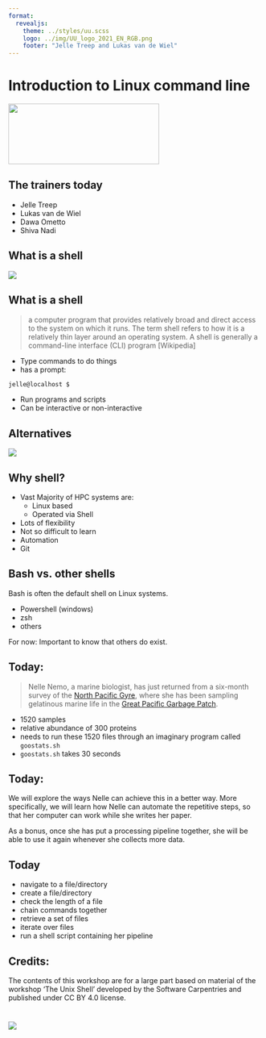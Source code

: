 ```yaml
--- 
format: 
  revealjs:
    theme: ../styles/uu.scss
    logo: ../img/UU_logo_2021_EN_RGB.png
    footer: "Jelle Treep and Lukas van de Wiel"
---
```


# Introduction to Linux command line {data-background-color="#FFCD00"}

![](../img/UU_logo_2021_EN_RGB.png){.absolute bottom=320 left=0 width="300" height="120"}

## The trainers today

::: {.theme-section-large}
- Jelle Treep
- Lukas van de Wiel
- Dawa Ometto
- Shiva Nadi

:::

## What is a shell

![](https://kids.kiddle.co/images/0/07/MS-Dos_screenshot.png)


## What is a shell

::: {.theme-section-large}

> a computer program that provides relatively broad and direct access to the system on which it runs. The term shell refers to how it is a relatively thin layer around an operating system. A shell is generally a command-line interface (CLI) program [Wikipedia]

- Type commands to do things
- has a prompt:

```bash
jelle@localhost $ 
```
- Run programs and scripts
- Can be interactive or non-interactive

:::

## Alternatives

![](https://servicedesk.surf.nl/wiki/download/attachments/101089402/ood_interactive_apps.png?version=1&modificationDate=1730985190006&api=v2)

## Why shell?

::: {.theme-section-large}

- Vast Majority of HPC systems are:
  * Linux based
  * Operated via Shell

- Lots of flexibility
- Not so difficult to learn
- Automation
- Git

:::

## Bash vs. other shells

::: {.theme-section-large}

Bash is often the default shell on Linux systems.

- Powershell (windows)
- zsh
- others

For now: Important to know that others do exist.

:::

## Today:

::: {.theme-section-large}

> Nelle Nemo, a marine biologist, has just returned from a six-month survey of the [North Pacific Gyre](https://en.wikipedia.org/wiki/North_Pacific_Gyre), where she has been sampling gelatinous marine life in the [Great Pacific Garbage Patch](https://en.wikipedia.org/wiki/Great_Pacific_Garbage_Patch).

- 1520 samples
- relative abundance of 300 proteins
- needs to run these 1520 files through an imaginary program called `goostats.sh`
- `goostats.sh` takes 30 seconds

:::

## Today:

::: {.theme-section-large}

We will explore the ways Nelle can achieve this in a better way. More specifically, we will learn how Nelle can automate the repetitive steps, so that her computer can work while she writes her paper.

As a bonus,
once she has put a processing pipeline together,
she will be able to use it again whenever she collects more data.

:::

## Today

::: {.theme-section-large}

- navigate to a file/directory
- create a file/directory
- check the length of a file
- chain commands together
- retrieve a set of files
- iterate over files
- run a shell script containing her pipeline

:::

## Credits:

::: {.theme-section-large}

The contents of this workshop are for a large part based on material of the workshop ‘The Unix Shell’ developed by the Software Carpentries and published under CC BY 4.0 license.

:::

# {data-background-color="#FFCD00"}

![](../img/UU_logo_2021_EN_RGB_payoff.png)
